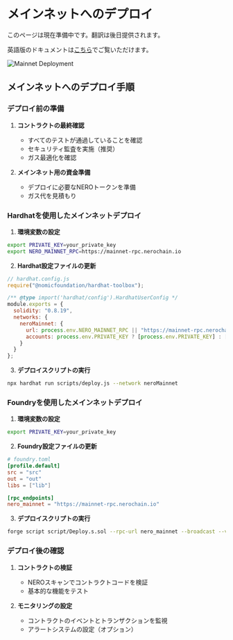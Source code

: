 # メインネットへのデプロイ

このページは現在準備中です。翻訳は後日提供されます。

英語版のドキュメントは[こちら](/en/tutorials/first-contract/deploying-to-mainnet)でご覧いただけます。

<div className="flex justify-center my-8">
  <img src="/assets/mainnet-deploy.png" alt="Mainnet Deployment" className="rounded-lg shadow-md max-w-full" />
</div>

## メインネットへのデプロイ手順

### デプロイ前の準備

1. **コントラクトの最終確認**
   - すべてのテストが通過していることを確認
   - セキュリティ監査を実施（推奨）
   - ガス最適化を確認

2. **メインネット用の資金準備**
   - デプロイに必要なNEROトークンを準備
   - ガス代を見積もり

### Hardhatを使用したメインネットデプロイ

1. **環境変数の設定**
```bash
export PRIVATE_KEY=your_private_key
export NERO_MAINNET_RPC=https://mainnet-rpc.nerochain.io
```

2. **Hardhat設定ファイルの更新**
```javascript
// hardhat.config.js
require("@nomicfoundation/hardhat-toolbox");

/** @type import('hardhat/config').HardhatUserConfig */
module.exports = {
  solidity: "0.8.19",
  networks: {
    neroMainnet: {
      url: process.env.NERO_MAINNET_RPC || "https://mainnet-rpc.nerochain.io",
      accounts: process.env.PRIVATE_KEY ? [process.env.PRIVATE_KEY] : []
    }
  }
};
```

3. **デプロイスクリプトの実行**
```bash
npx hardhat run scripts/deploy.js --network neroMainnet
```

### Foundryを使用したメインネットデプロイ

1. **環境変数の設定**
```bash
export PRIVATE_KEY=your_private_key
```

2. **Foundry設定ファイルの更新**
```toml
# foundry.toml
[profile.default]
src = "src"
out = "out"
libs = ["lib"]

[rpc_endpoints]
nero_mainnet = "https://mainnet-rpc.nerochain.io"
```

3. **デプロイスクリプトの実行**
```bash
forge script script/Deploy.s.sol --rpc-url nero_mainnet --broadcast --verify
```

### デプロイ後の確認

1. **コントラクトの検証**
   - NEROスキャンでコントラクトコードを検証
   - 基本的な機能をテスト

2. **モニタリングの設定**
   - コントラクトのイベントとトランザクションを監視
   - アラートシステムの設定（オプション） 